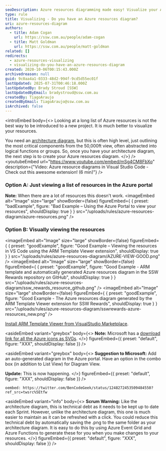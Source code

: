 ```yaml
---
seoDescription: Azure resources diagramming made easy! Visualize your Azure resources to simplify project understanding and management.
type: rule
title: Visualizing - Do you have an Azure resources diagram?
uri: azure-resources-diagram
authors:
  - title: Adam Cogan
    url: https://ssw.com.au/people/adam-cogan
  - title: Matt Goldman
    url: https://ssw.com.au/people/matt-goldman
related: []
redirects:
  - azure-resources-visualizing
  - visualizing-do-you-have-an-azure-resources-diagram
created: 2020-10-06T00:15:43.000Z
archivedreason: null
guid: 9c0aa4a1-0333-48d2-994f-9cd5d55ec01f
lastUpdated: 2025-07-31T00:46:18.000Z
lastUpdatedBy: Brady Stroud [SSW]
lastUpdatedByEmail: bradystroud@ssw.com.au
createdBy: TiagoAraujo
createdByEmail: TiagoAraujo@ssw.com.au
isArchived: false
---
```


<introEmbed
  body={<>
Looking at a long list of Azure resources is not the best way to be introduced to a new project. It is much better to visualize your resources.

You need an [architecture diagram](/architecture-diagram), but this is often high level, just outlining the most critical components from the 50,000ft view, often abstracted into logical functions or groups. So, once you have your architecture diagram, the next step is to create your Azure resources diagram.
  </>}
/>
<youtubeEmbed url="https://www.youtube.com/embed/mSg4CM8FbXo" description={"Video: Azure resource diagrams in Visual Studio Code - Check out this awesome extension! (6 min)"} />

### Option A: Just viewing a list of resources in the Azure portal

**Note:** When there are a lot of resources this doesn't work.
<imageEmbed
  alt="Image"
  size="large"
  showBorder={false}
  figureEmbed={ {
    preset: "badExample",
    figure: "Bad Example – Using the Azure Portal to view your resources",
    shouldDisplay: true
  } }
  src="/uploads/rules/azure-resources-diagram/azure-resources.png"
/>

### Option B: Visually viewing the resources
<imageEmbed
  alt="Image"
  size="large"
  showBorder={false}
  figureEmbed={ {
    preset: "goodExample",
    figure: "Good Example – Viewing the resources in VS Code using the ARM Template Viewer extension",
    shouldDisplay: true
  } }
  src="/uploads/rules/azure-resources-diagram/AZURE-VIEW-GOOD.png"
/>
<imageEmbed
  alt="Image"
  size="large"
  showBorder={false}
  figureEmbed={ {
    preset: "goodExample",
    figure: "Good Example - ARM template and automatically generated Azure resources diagram in the SSW Rewards repository on GitHub",
    shouldDisplay: true
  } }
  src="/uploads/rules/azure-resources-diagram/ssw_rewards_resource_github.png"
/>
<imageEmbed
  alt="Image"
  size="large"
  showBorder={false}
  figureEmbed={ {
    preset: "goodExample",
    figure: "Good Example - The Azure resources diagram generated by the ARM Template Viewer extension for SSW Rewards",
    shouldDisplay: true
  } }
  src="/uploads/rules/azure-resources-diagram/sswrewards-azure-resources_new.png"
/>

[Install ARM Template Viewer from VisualStudio Marketplace](https://marketplace.visualstudio.com/items?itemName=bencoleman.armview).

<asideEmbed
  variant="greybox"
  body={<>
    **Note:** Microsoft has a [download link for all the Azure icons as SVGs](https://docs.microsoft.com/en-us/azure/architecture/icons/?WT.mc_id=AZ-MVP-33518).
  </>}
  figureEmbed={{
    preset: "default",
    figure: "XXX",
    shouldDisplay: false
  }}
/>

<asideEmbed
  variant="greybox"
  body={<>
    **Suggestion to Microsoft:** Add an auto-generated diagram in the Azure portal. Have an option in the combo box (in addition to List View) for Diagram View.

**Update:** This is now happening.
  </>}
  figureEmbed={{
    preset: "default",
    figure: "XXX",
    shouldDisplay: false
  }}
/>

`oembed: https://twitter.com/BenCodeGeek/status/1248272453509484550?ref_src=twsrc%5Etfw`

<asideEmbed
  variant="info"
  body={<>
    **Scrum Warning:** Like the architecture diagram, this is technical debt as it needs to be kept up to date each Sprint. However, unlike the architecture diagram, this one is much easier to maintain as it can be refreshed with a click. You could reduce this technical debt by automatically saving the .png to the same folder as your architecture diagram. It is easy to do this by using Azure Event Grid and Azure Functions to generate these for you when you make changes to your resources.
  </>}
  figureEmbed={{
    preset: "default",
    figure: "XXX",
    shouldDisplay: false
  }}
/>

